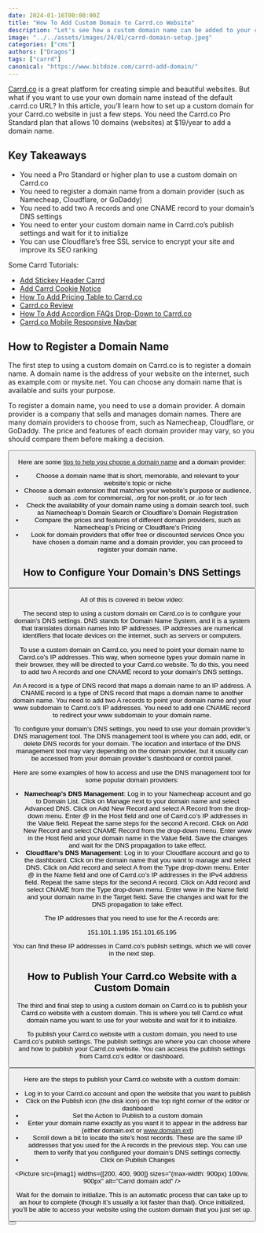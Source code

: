 ```yaml
---
date: 2024-01-16T00:00:00Z
title: "How To Add Custom Domain to Carrd.co Website"
description: "Let's see how a custom domain name can be added to your carrd.co website."
image: "../../assets/images/24/01/carrd-domain-setup.jpeg"
categories: ["cms"]
authors: ["Dragos"]
tags: ["carrd"]
canonical: "https://www.bitdoze.com/carrd-add-domain/"
---
```



[Carrd.co](https://go.bitdoze.com/carrd) is a great platform for creating simple and beautiful websites. But what if you want to use your own domain name instead of the default .carrd.co URL? In this article, you’ll learn how to set up a custom domain for your Carrd.co website in just a few steps.
You need the Carrd.co Pro Standard plan that allows 10 domains (websites) at $19/year to add a domain name.

## Key Takeaways

- You need a Pro Standard or higher plan to use a custom domain on Carrd.co
- You need to register a domain name from a domain provider (such as Namecheap, Cloudflare, or GoDaddy)
- You need to add two A records and one CNAME record to your domain’s DNS settings
- You need to enter your custom domain name in Carrd.co’s publish settings and wait for it to initialize
- You can use Cloudflare’s free SSL service to encrypt your site and improve its SEO ranking

Some Carrd Tutorials:

- [Add Stickey Header Carrd](https://www.bitdoze.com/add-stickey-header-carrd/)
- [Add Carrd Cookie Notice](https://www.bitdoze.com/add-cookie-notice-carrd/)
- [How To Add Pricing Table to Carrd.co](https://www.bitdoze.com/carrd-add-pricing-table/)
- [Carrd.co Review](https://www.bitdoze.com/carrd-review/)
- [How To Add Accordion FAQs Drop-Down to Carrd.co](https://www.bitdoze.com/add-accordion-carrd/)
- [Carrd.co Mobile Responsive Navbar](https://www.bitdoze.com/carrd-mobile-navbar/)

## How to Register a Domain Name

The first step to using a custom domain on Carrd.co is to register a domain name. A domain name is the address of your website on the internet, such as example.com or mysite.net. You can choose any domain name that is available and suits your purpose.

To register a domain name, you need to use a domain provider. A domain provider is a company that sells and manages domain names. There are many domain providers to choose from, such as Namecheap, Cloudflare, or GoDaddy. The price and features of each domain provider may vary, so you should compare them before making a decision.

<Button link="https://try.carrd.co/bitdoze" text="Carrd.co" />

Here are some [tips to help you choose a domain name](https://www.wpdoze.com/choose-domain-name/) and a domain provider:

- Choose a domain name that is short, memorable, and relevant to your website’s topic or niche
- Choose a domain extension that matches your website’s purpose or audience, such as .com for commercial, .org for non-profit, or .io for tech
- Check the availability of your domain name using a domain search tool, such as Namecheap’s Domain Search or Cloudflare’s Domain Registration
- Compare the prices and features of different domain providers, such as Namecheap’s Pricing or Cloudflare’s Pricing
- Look for domain providers that offer free or discounted services
  Once you have chosen a domain name and a domain provider, you can proceed to register your domain name.

## How to Configure Your Domain’s DNS Settings

<Button link="https://carrdme.com/" text="Carrd Plugins and Themes" />

All of this is covered in below video:

<YouTubeEmbed
  url="https://www.youtube.com/embed/wwRzzLGSc2U"
  label="How To Add Custom Domain to Carrd.co Website"
/>

The second step to using a custom domain on Carrd.co is to configure your domain’s DNS settings. DNS stands for Domain Name System, and it is a system that translates domain names into IP addresses. IP addresses are numerical identifiers that locate devices on the internet, such as servers or computers.

To use a custom domain on Carrd.co, you need to point your domain name to Carrd.co’s IP addresses. This way, when someone types your domain name in their browser, they will be directed to your Carrd.co website. To do this, you need to add two A records and one CNAME record to your domain’s DNS settings.

An A record is a type of DNS record that maps a domain name to an IP address. A CNAME record is a type of DNS record that maps a domain name to another domain name. You need to add two A records to point your domain name and your www subdomain to Carrd.co’s IP addresses. You need to add one CNAME record to redirect your www subdomain to your domain name.

To configure your domain’s DNS settings, you need to use your domain provider’s DNS management tool. The DNS management tool is where you can add, edit, or delete DNS records for your domain. The location and interface of the DNS management tool may vary depending on the domain provider, but it usually can be accessed from your domain provider’s dashboard or control panel.

Here are some examples of how to access and use the DNS management tool for some popular domain providers:

- **Namecheap’s DNS Management**: Log in to your Namecheap account and go to Domain List. Click on Manage next to your domain name and select Advanced DNS. Click on Add New Record and select A Record from the drop-down menu. Enter @ in the Host field and one of Carrd.co’s IP addresses in the Value field. Repeat the same steps for the second A record. Click on Add New Record and select CNAME Record from the drop-down menu. Enter www in the Host field and your domain name in the Value field. Save the changes and wait for the DNS propagation to take effect.
- **Cloudflare’s DNS Management**: Log in to your Cloudflare account and go to the dashboard. Click on the domain name that you want to manage and select DNS. Click on Add record and select A from the Type drop-down menu. Enter @ in the Name field and one of Carrd.co’s IP addresses in the IPv4 address field. Repeat the same steps for the second A record. Click on Add record and select CNAME from the Type drop-down menu. Enter www in the Name field and your domain name in the Target field. Save the changes and wait for the DNS propagation to take effect.

The IP addresses that you need to use for the A records are:

151.101.1.195
151.101.65.195

You can find these IP addresses in Carrd.co’s publish settings, which we will cover in the next step.

## How to Publish Your Carrd.co Website with a Custom Domain

The third and final step to using a custom domain on Carrd.co is to publish your Carrd.co website with a custom domain. This is where you tell Carrd.co what domain name you want to use for your website and wait for it to initialize.

To publish your Carrd.co website with a custom domain, you need to use Carrd.co’s publish settings. The publish settings are where you can choose where and how to publish your Carrd.co website. You can access the publish settings from Carrd.co’s editor or dashboard.

<Button link="https://carrdme.com/" text="Carrd Plugins and Themes" />

Here are the steps to publish your Carrd.co website with a custom domain:

- Log in to your Carrd.co account and open the website that you want to publish
- Click on the Publish icon (the disk icon) on the top right corner of the editor or dashboard
- Set the Action to Publish to a custom domain
- Enter your domain name exactly as you want it to appear in the address bar (either domain.ext or www.domain.ext)
- Scroll down a bit to locate the site’s host records. These are the same IP addresses that you used for the A records in the previous step. You can use them to verify that you configured your domain’s DNS settings correctly.
- Click on Publish Changes

<Picture
  src={imag1}
  widths={[200, 400, 900]}
  sizes="(max-width: 900px) 100vw, 900px"
  alt="Carrd domain add"
/>

Wait for the domain to initialize. This is an automatic process that can take up to an hour to complete (though it’s usually a lot faster than that). Once initialized, you’ll be able to access your website using the custom domain that you just set up.

<Button link="https://go.bitdoze.com/carrd" text="Carrd.co" />
